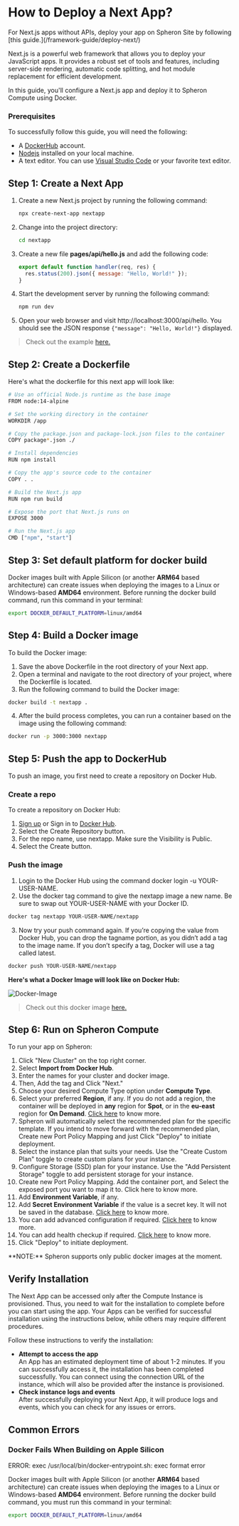 
# How to Deploy a Next App?

<Callout type="warning">
  For Next.js apps without APIs, deploy your app on Spheron Site by following
  [this guide.](/framework-guide/deploy-next/)
</Callout>

Next.js is a powerful web framework that allows you to deploy your JavaScript apps. It provides a robust set of tools and features, including server-side rendering, automatic code splitting, and hot module replacement for efficient development.

In this guide, you'll configure a Next.js app and deploy it to Spheron Compute using Docker.

### Prerequisites

To successfully follow this guide, you will need the following:

- A [DockerHub](https://hub.docker.com/) account.
- [Nodejs](https://nodejs.org/en) installed on your local machine.
- A text editor. You can use [Visual Studio Code](https://code.visualstudio.com/) or your favorite text editor.

## Step 1: Create a Next App

1. Create a new Next.js project by running the following command:
   ```sh
   npx create-next-app nextapp
   ```
2. Change into the project directory:
   ```sh
   cd nextapp
   ```
3. Create a new file **pages/api/hello.js** and add the following code:
   ```js
   export default function handler(req, res) {
     res.status(200).json({ message: "Hello, World!" });
   }
   ```
4. Start the development server by running the following command:

   ```sh
   npm run dev
   ```

5. Open your web browser and visit http://localhost:3000/api/hello. You should see the JSON response `{"message": "Hello, World!"}` displayed.

> Check out the example [here.](https://github.com/spheronFdn/docs/tree/main/examples/nextapp)

## Step 2: Create a Dockerfile

Here's what the dockerfile for this next app will look like:

```sh
# Use an official Node.js runtime as the base image
FROM node:14-alpine

# Set the working directory in the container
WORKDIR /app

# Copy the package.json and package-lock.json files to the container
COPY package*.json ./

# Install dependencies
RUN npm install

# Copy the app's source code to the container
COPY . .

# Build the Next.js app
RUN npm run build

# Expose the port that Next.js runs on
EXPOSE 3000

# Run the Next.js app
CMD ["npm", "start"]
```

## Step 3: Set default platform for docker build

Docker images built with Apple Silicon (or another **ARM64** based architecture) can create issues when deploying the images to a Linux or Windows-based **AMD64** environment.
Before running the docker build command, run this command in your terminal:

```sh
export DOCKER_DEFAULT_PLATFORM=linux/amd64
```

## Step 4: Build a Docker image

To build the Docker image:

1. Save the above Dockerfile in the root directory of your Next app.
2. Open a terminal and navigate to the root directory of your project, where the Dockerfile is located.
3. Run the following command to build the Docker image:

```sh
docker build -t nextapp .
```

4. After the build process completes, you can run a container based on the image using the following command:

```sh
docker run -p 3000:3000 nextapp
```

## Step 5: Push the app to DockerHub

To push an image, you first need to create a repository on Docker Hub.

### Create a repo

To create a repository on Docker Hub:

1. [Sign up](https://www.docker.com/pricing?utm_source=docker&utm_medium=webreferral&utm_campaign=docs_driven_upgrade) or Sign in to [Docker Hub](https://hub.docker.com/).
2. Select the Create Repository button.
3. For the repo name, use nextapp. Make sure the Visibility is Public.
4. Select the Create button.

### Push the image

1. Login to the Docker Hub using the command docker login -u YOUR-USER-NAME.
2. Use the docker tag command to give the nextapp image a new name. Be sure to swap out YOUR-USER-NAME with your Docker ID.

```sh
docker tag nextapp YOUR-USER-NAME/nextapp
```

3. Now try your push command again. If you’re copying the value from Docker Hub, you can drop the tagname portion, as you didn’t add a tag to the image name. If you don’t specify a tag, Docker will use a tag called latest.

```sh
docker push YOUR-USER-NAME/nextapp
```

**Here's what a Docker Image will look like on Docker Hub:**

![Docker-Image](assets/docker-image.png)

> Check out this docker image [here.](https://hub.docker.com/r/rekpero/nft-minter-server/tags)

## Step 6: Run on Spheron Compute

To run your app on Spheron:

1. Click "New Cluster" on the top right corner.
2. Select **Import from Docker Hub**.
3. Enter the names for your cluster and docker image.
4. Then, Add the tag and Click "Next."
5. Choose your desired Compute Type option under **Compute Type**.
6. Select your preferred **Region**, if any. If you do not add a region, the container will be deployed in **any** region for **Spot**, or in the **eu-east** region for **On Demand**. [Click here](/compute/cluster/#region) to know more.
7. Spheron will automatically select the recommended plan for the specific template. If you intend to move forward with the recommended plan, Create new Port Policy Mapping and just Click "Deploy" to initiate deployment.
8. Select the instance plan that suits your needs. Use the "Create Custom Plan" toggle to create custom plans for your instance.
9. Configure Storage (SSD) plan for your instance. Use the "Add Persistent Storage" toggle to add persistent storage for your instance.
10. Create new Port Policy Mapping. Add the container port, and Select the exposed port you want to map it to. Click here to know more.
11. Add **Environment Variable**, if any.
12. Add **Secret Environment Variable** if the value is a secret key. It will not be saved in the database. [Click here](/compute/cluster/#environment-variables) to know more.
13. You can add advanced configuration if required. [Click here](/compute/cluster/#advanced-configuration) to know more.
14. You can add health checkup if required. [Click here](/compute/cluster/#health-checkup) to know more.
15. Click "Deploy" to initiate deployment.

<Callout type="info">
  **NOTE:** Spheron supports only public docker images at the moment.
</Callout>

## Verify Installation

The Next App can be accessed only after the Compute Instance is provisioned.
Thus, you need to wait for the installation to complete before you can start using the app.
Your Apps can be verified for successful installation using the instructions below, while others may require different procedures.

Follow these instructions to verify the installation:

- **Attempt to access the app** \
  An App has an estimated deployment time of about 1-2 minutes.
  If you can successfully access it, the installation has been completed successfully.
  You can connect using the connection URL of the instance, which will also be provided after the instance is provisioned.
- **Check instance logs and events** \
  After successfully deploying your Next App, it will produce logs and events, which you can check for any issues or errors.

## Common Errors

### Docker Fails When Building on Apple Silicon

<Callout type="error">
  ERROR: exec /usr/local/bin/docker-entrypoint.sh: exec format error
</Callout>

Docker images built with Apple Silicon (or another **ARM64** based architecture) can create issues when deploying the images to a Linux or Windows-based **AMD64** environment.
Before running the docker build command, you must run this command in your terminal:

```sh
export DOCKER_DEFAULT_PLATFORM=linux/amd64
```

<Navigation name="Deploy Next App" />
